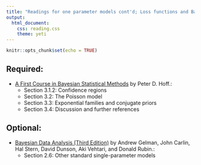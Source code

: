 ```yaml
---
title: "Readings for one parameter models cont'd; Loss functions and Bayes risk"
output: 
  html_document:
    css: reading.css
    theme: yeti
---
```


```r
knitr::opts_chunk$set(echo = TRUE)
```


## Required:

- [A First Course in Bayesian Statistical Methods](https://www.amazon.com/Bayesian-Statistical-Methods-Springer-Statistics/dp/0387922997) by Peter D. Hoff.:
    + Section 3.1.2: Confidence regions
    + Section 3.2: The Poisson model
    + Section 3.3: Exponential families and conjugate priors
    + Section 3.4: Discussion and further references

## Optional:

- [Bayesian Data Analysis (Third Edition)](http://www.amazon.com/Bayesian-Analysis-Chapman-Statistical-Science/dp/1439840954/) by Andrew Gelman, John Carlin, Hal Stern, David Dunson, Aki Vehtari, and Donald Rubin.:
    + Section 2.6: Other standard single-parameter models
